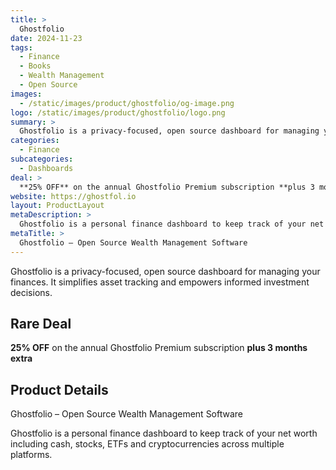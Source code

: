 ```yaml
---
title: >
  Ghostfolio
date: 2024-11-23
tags:
  - Finance
  - Books
  - Wealth Management
  - Open Source
images:
  - /static/images/product/ghostfolio/og-image.png
logo: /static/images/product/ghostfolio/logo.png
summary: >
  Ghostfolio is a privacy-focused, open source dashboard for managing your finances. It simplifies asset tracking and empowers informed investment decisions.
categories:
  - Finance
subcategories:
  - Dashboards
deal: >
  **25% OFF** on the annual Ghostfolio Premium subscription **plus 3 months extra**
website: https://ghostfol.io
layout: ProductLayout
metaDescription: >
  Ghostfolio is a personal finance dashboard to keep track of your net worth including cash, stocks, ETFs and cryptocurrencies across multiple platforms.
metaTitle: >
  Ghostfolio – Open Source Wealth Management Software
---
```

Ghostfolio is a privacy-focused, open source dashboard for managing your finances. It simplifies asset tracking and empowers informed investment decisions.

## Rare Deal

**25% OFF** on the annual Ghostfolio Premium subscription **plus 3 months extra**

## Product Details
Ghostfolio – Open Source Wealth Management Software

Ghostfolio is a personal finance dashboard to keep track of your net worth including cash, stocks, ETFs and cryptocurrencies across multiple platforms.
